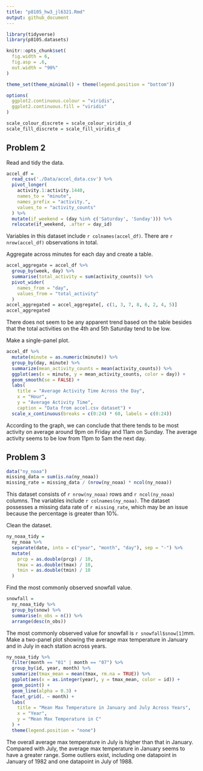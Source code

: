 ```yaml
---
title: "p8105_hw3_jl6321.Rmd"
output: github_document
---
```


```r
library(tidyverse)
library(p8105.datasets)

knitr::opts_chunk$set(
  fig.width = 6,
  fig.asp = .6,
  out.width = "90%"
)

theme_set(theme_minimal() + theme(legend.position = "bottom"))

options(
  ggplot2.continuous.colour = "viridis",
  ggplot2.continuous.fill = "viridis"
)

scale_colour_discrete = scale_colour_viridis_d
scale_fill_discrete = scale_fill_viridis_d
```

## Problem 2

Read and tidy the data. 

```r
accel_df = 
  read_csv('./Data/accel_data.csv') %>% 
  pivot_longer( 
    activity.1:activity.1440, 
    names_to = "minute", 
    names_prefix = "activity.", 
    values_to = "activity_counts" 
  ) %>% 
  mutate(if_weekend = (day %in% c('Saturday', 'Sunday'))) %>% 
  relocate(if_weekend, .after = day_id)
```

Variables in this dataset include `r colnames(accel_df)`. There are `r nrow(accel_df)` observations in total. 

Aggregate across minutes for each day and create a table. 

```r
accel_aggregate = accel_df %>%
  group_by(week, day) %>%
  summarise(total_activity = sum(activity_counts)) %>%
  pivot_wider(
    names_from = "day",
    values_from = "total_activity"
  ) 
accel_aggregated = accel_aggregate[, c(1, 3, 7, 8, 6, 2, 4, 5)]
accel_aggregated
```

There does not seem to be any apparent trend based on the table besides that the total activities on the 4th and 5th Saturday tend to be low. 

Make a single-panel plot. 

```r
accel_df %>% 
  mutate(minute = as.numeric(minute)) %>% 
  group_by(day, minute) %>% 
  summarize(mean_activity_counts = mean(activity_counts)) %>% 
  ggplot(aes(x = minute, y = mean_activity_counts, color = day)) + 
  geom_smooth(se = FALSE) + 
  labs( 
    title = "Average Activity Time Across the Day", 
    x = "Hour", 
    y = "Average Activity Time", 
    caption = "Data from accel.csv dataset") + 
  scale_x_continuous(breaks = c(0:24) * 60, labels = c(0:24))
```

According to the graph, we can conclude that there tends to be most activity on average around 9pm on Friday and 11am on Sunday. The average activity seems to be low from 11pm to 5am the next day. 

## Problem 3 

```r
data("ny_noaa")
missing_data = sum(is.na(ny_noaa))
missing_rate = missing_data / (nrow(ny_noaa) * ncol(ny_noaa))
```

This dataset consists of `r nrow(ny_noaa)` rows and `r ncol(ny_noaa)` columns. The variables include `r colnames(ny_noaa)`. The dataset possesses a missing data rate of `r missing_rate`, which may be an issue because the percentage is greater than 10%. 

Clean the dataset. 

```r
ny_noaa_tidy = 
  ny_noaa %>%
  separate(date, into = c("year", "month", "day"), sep = "-") %>%
  mutate(
    prcp = as.double(prcp) / 10, 
    tmax = as.double(tmax) / 10, 
    tmin = as.double(tmin) / 10
  )
```

Find the most commonly observed snowfall value. 

```r
snowfall = 
  ny_noaa_tidy %>% 
  group_by(snow) %>%
  summarise(n_obs = n()) %>%
  arrange(desc(n_obs)) 
```

The most commonly observed value for snowfall is `r snowfall$snow[1]`mm. 
Make a two-panel plot showing the average max temperature in January and in July in each station across years. 

```r
ny_noaa_tidy %>% 
  filter(month == "01" | month == "07") %>% 
  group_by(id, year, month) %>% 
  summarize(tmax_mean = mean(tmax, rm.na = TRUE)) %>% 
  ggplot(aes(x = as.integer(year), y = tmax_mean, color = id)) + 
  geom_point() + 
  geom_line(alpha = 0.3) +
  facet_grid(. ~ month) + 
  labs(
    title = "Mean Max Temperature in January and July Across Years", 
    x = "Year", 
    y = "Mean Max Temperature in C"
  ) + 
  theme(legend.position = "none")
```
The overall average max temperature in July is higher than that in January. Compared with July, the average max temperature in January seems to have a greater range. Some outliers exist, including one datapoint in January of 1982 and one datapoint in July of 1988. 


